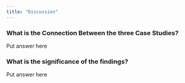 ```yaml
---
title: "Discussion"
---
```



### What is the Connection Between the three Case Studies?
Put answer here



### What is the significance of the findings? 
Put answer here 
